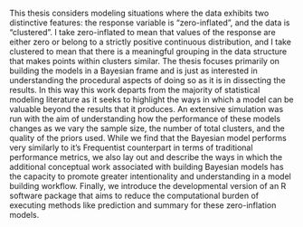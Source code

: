 This thesis considers modeling situations where the data exhibits two distinctive features: the response variable is "zero-inflated", and the data is "clustered". I take zero-inflated to mean that values of the response are either zero or belong to a strictly positive continuous distribution, and I take clustered to mean that there is a meaningful grouping in the data structure that makes points within clusters similar. The thesis focuses primarily on building the models in a Bayesian frame and is just as interested in understanding the procedural aspects of doing so as it is in dissecting the results. In this way this work departs from the majority of statistical modeling literature as it seeks to highlight the ways in which a model can be valuable beyond the results that it produces. An extensive simulation was run with the aim of understanding how the performance of these models changes as we vary the sample size, the number of total clusters, and the quality of the priors used. While we find that the Bayesian model performs very similarly to it's Frequentist counterpart in terms of traditional performance metrics, we also lay out and describe the ways in which the additional conceptual work associated with building Bayesian models has the capacity to promote greater intentionality and understanding in a model building workflow. Finally, we introduce the developmental version of an R software package that aims to reduce the computational burden of executing methods like prediction and summary for these zero-inflation models.
